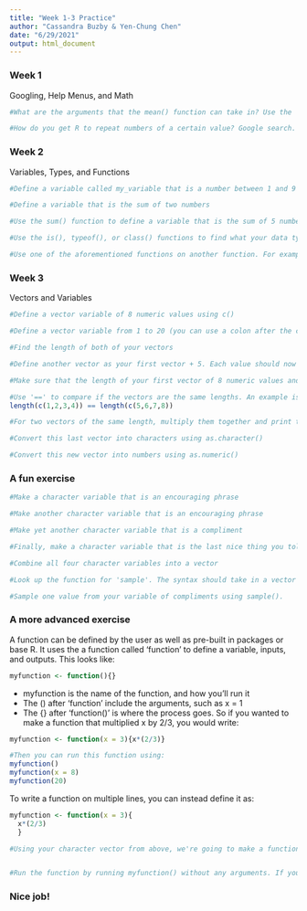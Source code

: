 ```yaml
---
title: "Week 1-3 Practice"
author: "Cassandra Buzby & Yen-Chung Chen"
date: "6/29/2021"
output: html_document
---
```


### Week 1

Googling, Help Menus, and Math
```r
#What are the arguments that the mean() function can take in? Use the '?' to find out.

#How do you get R to repeat numbers of a certain value? Google search.

```

### Week 2

Variables, Types, and Functions
```r
#Define a variable called my_variable that is a number between 1 and 9

#Define a variable that is the sum of two numbers

#Use the sum() function to define a variable that is the sum of 5 numbers

#Use the is(), typeof(), or class() functions to find what your data type is

#Use one of the aforementioned functions on another function. For example, class(is) or is(class)


```

### Week 3

Vectors and Variables
```r
#Define a vector variable of 8 numeric values using c()

#Define a vector variable from 1 to 20 (you can use a colon after the c function)

#Find the length of both of your vectors

#Define another vector as your first vector + 5. Each value should now contain a value of the first vector + 5

#Make sure that the length of your first vector of 8 numeric values and your most recent vector are the same by using the length() function

#Use '==' to compare if the vectors are the same lengths. An example is below.
length(c(1,2,3,4)) == length(c(5,6,7,8))

#For two vectors of the same length, multiply them together and print the result. What is the length of the result?

#Convert this last vector into characters using as.character()

#Convert this new vector into numbers using as.numeric()

```

### A fun exercise

```r
#Make a character variable that is an encouraging phrase

#Make another character variable that is an encouraging phrase

#Make yet another character variable that is a compliment

#Finally, make a character variable that is the last nice thing you told someone else

#Combine all four character variables into a vector

#Look up the function for 'sample'. The syntax should take in a vector and number to sample.

#Sample one value from your variable of compliments using sample().

```

### A more advanced exercise

A function can be defined by the user as well as pre-built in packages or base R. It uses the a function called 'function' to define a variable, inputs, and outputs. This looks like:

```r
myfunction <- function(){}

```

* myfunction is the name of the function, and how you'll run it
* The () after 'function' include the arguments, such as x = 1
* The {} after 'function()' is where the process goes. So if you wanted to make a function that multiplied x by 2/3, you would write:

```r
myfunction <- function(x = 3){x*(2/3)}

#Then you can run this function using:
myfunction()
myfunction(x = 8)
myfunction(20)
```

To write a function on multiple lines, you can instead define it as:

```r

myfunction <- function(x = 3){
  x*(2/3)
  }

```


```r
#Using your character vector from above, we're going to make a function that outputs a compliment. Inside the curly brackets {}, insert the entirety of the code chunk "A Fun Exercise".


#Run the function by running myfunction() without any arguments. If you named your function something else, use that instead!

```

### Nice job!